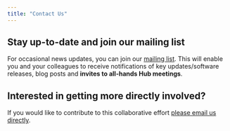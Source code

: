 ```yaml
---
title: "Contact Us"
---
```


## Stay up-to-date and join our mailing list 

For occasional news updates, you can join our [mailing
list](https://lists.r-consortium.org/g/RConsortium-Validation-Hub). This will
enable you and your colleagues to receive notifications of key updates/software
releases, blog posts and **invites to all-hands Hub meetings**.

## Interested in getting more directly involved?

If you would like to contribute to this
collaborative effort [please email us
directly](mailto:Rconsortium-main+owner@lists.r-consortium.org).


